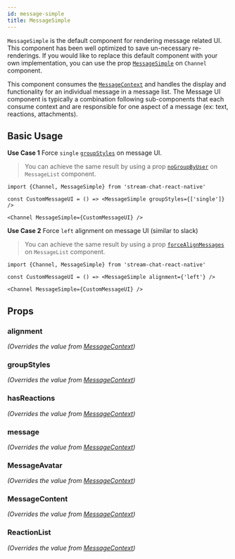 ```yaml
---
id: message-simple
title: MessageSimple
---
```



`MessageSimple` is the default component for rendering message related UI. This component has been well optimized to save un-necessary re-renderings.
If you would like to replace this default component with your own implementation, you can use the prop [`MessageSimple`](../core-components/channel.mdx#messagesimple) on `Channel` component.

This component consumes the [`MessageContext`](../contexts/message_context.mdx) and handles the display and functionality for an individual message in a message list. The Message UI component is typically a combination following sub-components that each consume context and are responsible for one aspect of a message (ex: text, reactions, attachments).

## Basic Usage

**Use Case 1** Force `single` [`groupStyles`](../contexts/message_context.mdx#groupstyles) on message UI.

> You can achieve the same result by using a prop [`noGroupByUser`](./message_list.mdx#nogroupbyuser) on `MessageList` component.

```tsx
import {Channel, MessageSimple} from 'stream-chat-react-native'

const CustomMessageUI = () => <MessageSimple groupStyles={['single']} />

<Channel MessageSimple={CustomMessageUI} />
```

**Use Case 2** Force `left` alignment on message UI (similar to slack)

> You can achieve the same result by using a prop [`forceAlignMessages`](../core-components/channel.mdx#forcealignmessages) on `MessageList` component.

```tsx
import {Channel, MessageSimple} from 'stream-chat-react-native'

const CustomMessageUI = () => <MessageSimple alignment={'left'} />

<Channel MessageSimple={CustomMessageUI} />
```

## Props

### alignment

_(Overrides the value from [MessageContext](../contexts/message_context.mdx))_

<Alignment />

### groupStyles

_(Overrides the value from [MessageContext](../contexts/message_context.mdx))_

<GroupStyles />

### hasReactions

_(Overrides the value from [MessageContext](../contexts/message_context.mdx))_

<HasReactions />

### message

_(Overrides the value from [MessageContext](../contexts/message_context.mdx))_

<MessageProp />

### MessageAvatar

_(Overrides the value from [MessageContext](../contexts/message_context.mdx))_

<MessageAvatar />

### MessageContent

_(Overrides the value from [MessageContext](../contexts/message_context.mdx))_

<MessageContent />

### ReactionList

_(Overrides the value from [MessageContext](../contexts/message_context.mdx))_

<ReactionList />